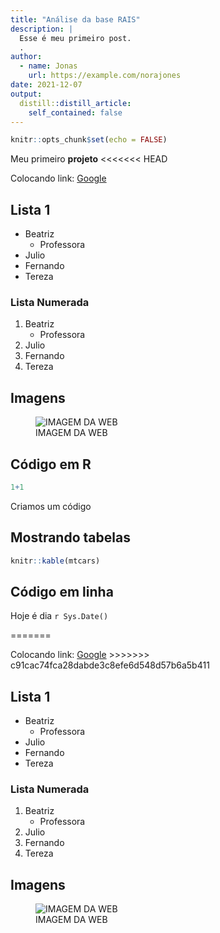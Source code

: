 ```yaml
---
title: "Análise da base RAIS"
description: |
  Esse é meu primeiro post.
  .
author:
  - name: Jonas
    url: https://example.com/norajones
date: 2021-12-07
output:
  distill::distill_article:
    self_contained: false
---
```


```r
knitr::opts_chunk$set(echo = FALSE)
```

Meu primeiro **projeto**
<<<<<<< HEAD

Colocando link: [Google](www.google.com)

## Lista 1
- Beatriz
    - Professora
- Julio
- Fernando
- Tereza

### Lista Numerada
1. Beatriz
    - Professora
1. Julio
1. Fernando
1. Tereza

## Imagens

![IMAGEM DA WEB](https://scontent.fnat1-1.fna.fbcdn.net/v/t1.6435-9/123609531_416714279336163_6049648530996654574_n.jpg?_nc_cat=110&ccb=1-5&_nc_sid=730e14&_nc_eui2=AeEY7ahzvnZX1XXCyesAWkkZYa55kNOVGVRhrnmQ05UZVLrBYyI1nhmjM1PM83a18xEXLrxi0PON_l2cASD93q0Y&_nc_ohc=OvD1PZF3W5wAX80TyKo&_nc_ht=scontent.fnat1-1.fna&oh=c71252f413be4cab0527b3e530b8ea10&oe=61D55422)

## Código em R
```r
1+1
```

Criamos um código

## Mostrando tabelas
```r


knitr::kable(mtcars)

```

## Código em linha

Hoje é dia `r Sys.Date()`


=======

Colocando link: [Google](www.google.com)
>>>>>>> c91cac74fca28dabde3c8efe6d548d57b6a5b411

## Lista 1
- Beatriz
    - Professora
- Julio
- Fernando
- Tereza

### Lista Numerada
1. Beatriz
    - Professora
1. Julio
1. Fernando
1. Tereza

## Imagens

![IMAGEM DA WEB](https://scontent.fnat1-1.fna.fbcdn.net/v/t1.6435-9/123609531_416714279336163_6049648530996654574_n.jpg?_nc_cat=110&ccb=1-5&_nc_sid=730e14&_nc_eui2=AeEY7ahzvnZX1XXCyesAWkkZYa55kNOVGVRhrnmQ05UZVLrBYyI1nhmjM1PM83a18xEXLrxi0PON_l2cASD93q0Y&_nc_ohc=OvD1PZF3W5wAX80TyKo&_nc_ht=scontent.fnat1-1.fna&oh=c71252f413be4cab0527b3e530b8ea10&oe=61D55422)

